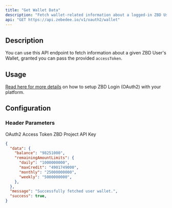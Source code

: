 ```yaml
---
title: "Get Wallet Data"
description: "Fetch wallet-related information about a logged-in ZBD User."
api: "GET https://api.zebedee.io/v1/oauth2/wallet"
---
```


## Description

You can use this API endpoint to fetch information about a given ZBD User's Wallet, granted you can pass the provided `accessToken`.

## Usage

[Read here for more details](/docs/zbd-login/introduction) on how to setup ZBD Login (OAuth2) with your platform.

## Configuration

### Header Parameters

<ParamField required header="usertoken" type="string">
    OAuth2 Access Token
</ParamField>

<ParamField required header="apikey" type="string">
    ZBD Project API Key
</ParamField>

<CodeGroup />

<ResponseExample>

```json Response
{
  "data": {
    "balance": "98251000",
    "remainingAmountLimits": {
      "daily": "1000000000",
      "maxCredit": "4901749000",
      "monthly": "25000000000",
      "weekly": "5000000000",
    },
  },
  "message": "Successfully fetched user wallet.",
  "success": true,
}
```

</ResponseExample>
